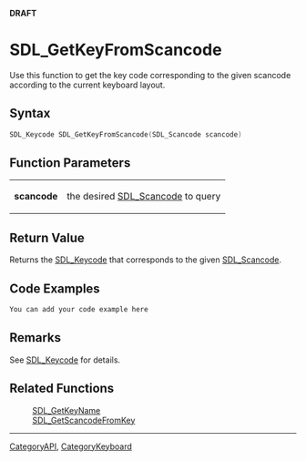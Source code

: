 <span color="red">'''DRAFT'''</span>

= SDL_GetKeyFromScancode =
Use this function to get the key code corresponding to the given scancode according to the current keyboard layout.


== Syntax ==
<syntaxhighlight lang='c++'>
SDL_Keycode SDL_GetKeyFromScancode(SDL_Scancode scancode)
</syntaxhighlight>

== Function Parameters ==
{|
|'''scancode'''
|the desired [[SDL_Scancode]] to query
|}

== Return Value ==
Returns the [[SDL_Keycode]] that corresponds to the given [[SDL_Scancode]].

== Code Examples ==
<syntaxhighlight lang='c++'>
You can add your code example here
</syntaxhighlight>

== Remarks ==
See [[SDL_Keycode]] for details.

== Related Functions ==
:[[SDL_GetKeyName]]
:[[SDL_GetScancodeFromKey]]

----
[[CategoryAPI]], [[CategoryKeyboard]]
